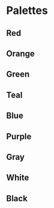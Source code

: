 
<Meta title="Documentation/Styles and Theming/Foundations/Colors" />

# Palettes

## Red

<Canvas>
  <Story name="Red">
    <DocGrid>
      <ColorBlock colorVar="--uitk-color-red-10" />
      <ColorBlock colorVar="--uitk-color-red-20" />
      <ColorBlock colorVar="--uitk-color-red-30" />
      <ColorBlock colorVar="--uitk-color-red-40" />
      <ColorBlock colorVar="--uitk-color-red-50" />
      <ColorBlock colorVar="--uitk-color-red-100" />
      <ColorBlock colorVar="--uitk-color-red-200" />
      <ColorBlock colorVar="--uitk-color-red-300" />
      <ColorBlock colorVar="--uitk-color-red-400" />
      <ColorBlock colorVar="--uitk-color-red-500" />
      <ColorBlock colorVar="--uitk-color-red-600" />
      <ColorBlock colorVar="--uitk-color-red-700" />
      <ColorBlock colorVar="--uitk-color-red-800" />
      <ColorBlock colorVar="--uitk-color-red-900" />
    </DocGrid>
  </Story>
</Canvas>

## Orange

<Canvas>
  <Story name="Orange">
    <DocGrid>
      <ColorBlock colorVar="--uitk-color-orange-10" />
      <ColorBlock colorVar="--uitk-color-orange-20" />
      <ColorBlock colorVar="--uitk-color-orange-30" />
      <ColorBlock colorVar="--uitk-color-orange-40" />
      <ColorBlock colorVar="--uitk-color-orange-50" />
      <ColorBlock colorVar="--uitk-color-orange-100" />
      <ColorBlock colorVar="--uitk-color-orange-200" />
      <ColorBlock colorVar="--uitk-color-orange-300" />
      <ColorBlock colorVar="--uitk-color-orange-400" />
      <ColorBlock colorVar="--uitk-color-orange-500" />
      <ColorBlock colorVar="--uitk-color-orange-600" />
      <ColorBlock colorVar="--uitk-color-orange-700" />
      <ColorBlock colorVar="--uitk-color-orange-800" />
      <ColorBlock colorVar="--uitk-color-orange-900" />
    </DocGrid>
  </Story>
</Canvas>

## Green

<Canvas>
  <Story name="Green">
    <DocGrid>
      <ColorBlock colorVar="--uitk-color-green-10" />
      <ColorBlock colorVar="--uitk-color-green-20" />
      <ColorBlock colorVar="--uitk-color-green-30" />
      <ColorBlock colorVar="--uitk-color-green-40" />
      <ColorBlock colorVar="--uitk-color-green-50" />
      <ColorBlock colorVar="--uitk-color-green-100" />
      <ColorBlock colorVar="--uitk-color-green-200" />
      <ColorBlock colorVar="--uitk-color-green-300" />
      <ColorBlock colorVar="--uitk-color-green-400" />
      <ColorBlock colorVar="--uitk-color-green-500" />
      <ColorBlock colorVar="--uitk-color-green-600" />
      <ColorBlock colorVar="--uitk-color-green-700" />
      <ColorBlock colorVar="--uitk-color-green-800" />
      <ColorBlock colorVar="--uitk-color-green-900" />
    </DocGrid>
  </Story>
</Canvas>

## Teal

<Canvas>
  <Story name="Teal">
    <DocGrid>
      <ColorBlock colorVar="--uitk-color-teal-10" />
      <ColorBlock colorVar="--uitk-color-teal-20" />
      <ColorBlock colorVar="--uitk-color-teal-30" />
      <ColorBlock colorVar="--uitk-color-teal-40" />
      <ColorBlock colorVar="--uitk-color-teal-50" />
      <ColorBlock colorVar="--uitk-color-teal-100" />
      <ColorBlock colorVar="--uitk-color-teal-200" />
      <ColorBlock colorVar="--uitk-color-teal-300" />
      <ColorBlock colorVar="--uitk-color-teal-400" />
      <ColorBlock colorVar="--uitk-color-teal-500" />
      <ColorBlock colorVar="--uitk-color-teal-600" />
      <ColorBlock colorVar="--uitk-color-teal-700" />
      <ColorBlock colorVar="--uitk-color-teal-800" />
      <ColorBlock colorVar="--uitk-color-teal-900" />
    </DocGrid>
  </Story>
</Canvas>

## Blue

<Canvas>
  <Story name="Blue">
    <DocGrid>
      <ColorBlock colorVar="--uitk-color-blue-10" />
      <ColorBlock colorVar="--uitk-color-blue-20" />
      <ColorBlock colorVar="--uitk-color-blue-30" />
      <ColorBlock colorVar="--uitk-color-blue-40" />
      <ColorBlock colorVar="--uitk-color-blue-50" />
      <ColorBlock colorVar="--uitk-color-blue-100" />
      <ColorBlock colorVar="--uitk-color-blue-200" />
      <ColorBlock colorVar="--uitk-color-blue-300" />
      <ColorBlock colorVar="--uitk-color-blue-400" />
      <ColorBlock colorVar="--uitk-color-blue-500" />
      <ColorBlock colorVar="--uitk-color-blue-600" />
      <ColorBlock colorVar="--uitk-color-blue-700" />
      <ColorBlock colorVar="--uitk-color-blue-800" />
      <ColorBlock colorVar="--uitk-color-blue-900" />
    </DocGrid>
  </Story>
</Canvas>

## Purple

<Canvas>
  <Story name="Purple">
    <DocGrid>
      <ColorBlock colorVar="--uitk-color-purple-10" />
      <ColorBlock colorVar="--uitk-color-purple-20" />
      <ColorBlock colorVar="--uitk-color-purple-30" />
      <ColorBlock colorVar="--uitk-color-purple-40" />
      <ColorBlock colorVar="--uitk-color-purple-50" />
      <ColorBlock colorVar="--uitk-color-purple-100" />
      <ColorBlock colorVar="--uitk-color-purple-200" />
      <ColorBlock colorVar="--uitk-color-purple-300" />
      <ColorBlock colorVar="--uitk-color-purple-400" />
      <ColorBlock colorVar="--uitk-color-purple-500" />
      <ColorBlock colorVar="--uitk-color-purple-600" />
      <ColorBlock colorVar="--uitk-color-purple-700" />
      <ColorBlock colorVar="--uitk-color-purple-800" />
      <ColorBlock colorVar="--uitk-color-purple-900" />
    </DocGrid>
  </Story>
</Canvas>

## Gray

<Canvas>
  <Story name="Gray">
    <DocGrid>
      <ColorBlock colorVar="--uitk-color-gray-10" />
      <ColorBlock colorVar="--uitk-color-gray-20" />
      <ColorBlock colorVar="--uitk-color-gray-30" />
      <ColorBlock colorVar="--uitk-color-gray-40" />
      <ColorBlock colorVar="--uitk-color-gray-50" />
      <ColorBlock colorVar="--uitk-color-gray-60" />
      <ColorBlock colorVar="--uitk-color-gray-70" />
      <ColorBlock colorVar="--uitk-color-gray-80" />
      <ColorBlock colorVar="--uitk-color-gray-90" />
      <ColorBlock colorVar="--uitk-color-gray-100" />
      <ColorBlock colorVar="--uitk-color-gray-200" />
      <ColorBlock colorVar="--uitk-color-gray-300" />
      <ColorBlock colorVar="--uitk-color-gray-400" />
      <ColorBlock colorVar="--uitk-color-gray-500" />
      <ColorBlock colorVar="--uitk-color-gray-600" />
      <ColorBlock colorVar="--uitk-color-gray-700" />
      <ColorBlock colorVar="--uitk-color-gray-800" />
      <ColorBlock colorVar="--uitk-color-gray-900" />
    </DocGrid>
  </Story>
</Canvas>

## White

<Canvas>
  <Story name="White">
    <DocGrid>
      <ColorBlock colorVar="--uitk-color-white" />
    </DocGrid>
  </Story>
</Canvas>

## Black

<Canvas>
  <Story name="Black">
    <DocGrid>
      <ColorBlock colorVar="--uitk-color-black" />
    </DocGrid>
  </Story>
</Canvas>

